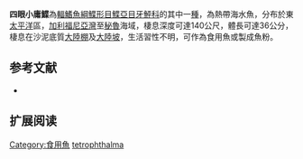 {{Speciesbox
| name = 四眼小庸鰈
| image = 
| image_width = 250px
| image_caption = 
| status = LC
| status_system = IUCN3.1
| genus = Hippoglossina
| species = tetrophthalma
| authority = [[Gilbert|Gilbert]], 1890
| synonyms = *''Lioglossina tetrophthalmus ,Gilbert, 1890 ''
*''Hippoglossina tetrophthalmus,Gilbert, 1890 ''
}}

'''四眼小庸鰈'''為[[輻鰭魚綱|輻鰭魚綱]][[鰈形目|鰈形目]][[鰈亞目|鰈亞目]][[牙鮃科|牙鮃科]]的其中一[[種|種]]，為熱帶海水魚，分布於東[[太平洋|太平洋]]區，[[加利福尼亞灣|加利福尼亞灣]]至[[秘魯|秘魯]]海域，棲息深度可達140公尺，體長可達36公分，棲息在沙泥底質[[大陸棚|大陸棚]]及[[大陸坡|大陸坡]]，生活習性不明，可作為食用魚或製成魚粉。
==参考文献==
*{{FishBase_species|genus=Hippoglossina|species=tetrophthalma|year=2014|month=3}}

== 扩展阅读 ==
{{refbegin}}
{{wikispecies-inline|Hippoglossina tetrophthalma|四眼小庸鰈}}
{{refend}}
{{Taxonbar|from=Q2086352}}

[[Category:食用魚|Category:食用魚]]
[[Category:小庸鰈屬|tetrophthalma]]


{{魚類小作品}}